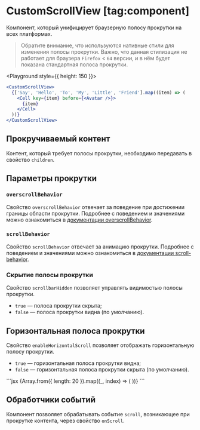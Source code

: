 <Overview>

# CustomScrollView [tag:component]

Компонент, который унифицирует браузерную полосу прокрутки на всех платформах.

</Overview>

> Обратите внимание, что используются нативные стили для изменения полосы прокрутки.
> Важно, что данная стилизация не работает для браузера `Firefox` < `64` версии,
> и в нём будет показана стандартная полоса прокрутки.

<Playground style={{ height: 150 }}>
  ```jsx
  <CustomScrollView>
    {['Say', 'Hello', 'To', 'My', 'Little', 'Friend'].map((item) => (
      <Cell key={item} before={<Avatar />}>
        {item}
      </Cell>
    ))}
  </CustomScrollView>
  ```
</Playground>

## Прокручиваемый контент

Контент, который требует полосы прокрутки, необходимо передавать в свойство `children`.

## Параметры прокрутки

### `overscrollBehavior`

Свойство `overscrollBehavior` отвечает за поведение при достижении границы области прокрутки.
Подробнее с поведением и значениями можно ознакомиться в [документации overscrollBehavior](https://developer.mozilla.org/ru/docs/Web/CSS/overscroll-behavior).

### `scrollBehavior`

Свойство `scrollBehavior` отвечает за анимацию прокрутки.
Подробнее с поведением и значениями можно ознакомиться в [документации scroll-behavior](https://developer.mozilla.org/ru/docs/Web/CSS/scroll-behavior).

### Скрытие полосы прокрутки

Свойство `scrollbarHidden` позволяет управлять видимостью полосы прокрутки.

- `true` — полоса прокрутки скрыта;
- `false` — полоса прокрутки видна (по умолчанию).

## Горизонтальная полоса прокрутки

Свойство `enableHorizontalScroll` позволяет отображать горизонтальную полосу прокрутки.

- `true` — горизонтальная полоса прокрутки видна;
- `false` — горизонтальная полоса прокрутки скрыта (по умолчанию).

<Playground>
  ```jsx
  <CustomScrollView enableHorizontalScroll>
    <Flex gap="m" noWrap>
      {Array.from({ length: 20 }).map((_, index) => (
        <Avatar key={index} size={56} />
      ))}
    </Flex>
  </CustomScrollView>
  ```
</Playground>

## Обработчики событий

Компонент позволяет обрабатывать событие `scroll`, возникающее при прокрутке контента, через свойство `onScroll`.
